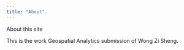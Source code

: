 ```yaml
---
title: "About"
---
```


About this site

This is the work Geospatial Analytics submission of Wong Zi Sheng.
